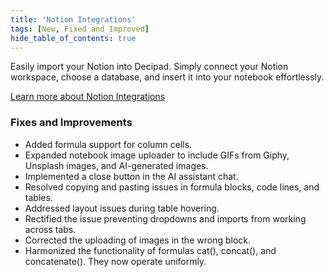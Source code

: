 ```yaml
---
title: 'Notion Integrations'
tags: [New, Fixed and Improved]
hide_table_of_contents: true
---
```



<ReleasePost>

Easily import your Notion into Decipad. Simply connect your Notion workspace, choose a database, and insert it into your notebook effortlessly.

<AutoplayLoopVideo
  src="https://decipad-docs.s3.eu-west-2.amazonaws.com/videos/notion-integrations.mov"
  playbackSpeed={1.8}
/>

[Learn more about Notion Integrations](/integrations/notion)

### <FancyTitle icon={Hammer}>Fixes and Improvements</FancyTitle>

- Added formula support for column cells.
- Expanded notebook image uploader to include GIFs from Giphy, Unsplash images, and AI-generated images.
- Implemented a close button in the AI assistant chat.
- Resolved copying and pasting issues in formula blocks, code lines, and tables.
- Addressed layout issues during table hovering.
- Rectified the issue preventing dropdowns and imports from working across tabs.
- Corrected the uploading of images in the wrong block.
- Harmonized the functionality of formulas cat(), concat(), and concatenate(). They now operate uniformly.

</ReleasePost>
